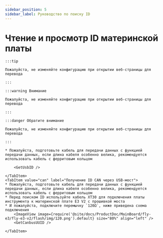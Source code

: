 ```yaml
---
sidebar_position: 5
sidebar_label: Руководство по поиску ID
---
```



# Чтение и просмотр ID материнской платы

    :::tip

    Пожалуйста, не изменяйте конфигурацию при открытии веб-страницы для перевода

    :::

    :::warning Внимание

    Пожалуйста, не изменяйте конфигурацию при открытии веб-страницы для перевода

    :::

    :::danger Обратите внимание

    Пожалуйста, не изменяйте конфигурацию при открытии веб-страницы для перевода

    :::

<Tabs>
    <TabItem value="usb" label="Получение ID USB" default>
        
    * Пожалуйста, подготовьте кабель для передачи данных с функцией передачи данных, если длина кабеля особенно велика, рекомендуется использовать кабель с ферритовым кольцом
    
        <GetUsbID />
        
    </TabItem>
    <TabItem value="can" label="Получение ID CAN через USB-мост">
    * Пожалуйста, подготовьте кабель для передачи данных с функцией передачи данных, если длина кабеля особенно велика, рекомендуется использовать кабель с ферритовым кольцом
    * Перед поиском ID используйте кабель XT30 для подключения платы инструмента к материнской плате E3 V2 с прошивкой моста
    * И пожалуйста, подключите перемычку `120Ω`, ниже приведена схема подключения
        <ImageView image={require('@site/docs/ProductDoc/MainBoard/fly-e3/fly-e3-v2/flash/img/120.png').default} size="80%" align="left" />    
        <GetCanbusUUID />

    </TabItem>
</Tabs>